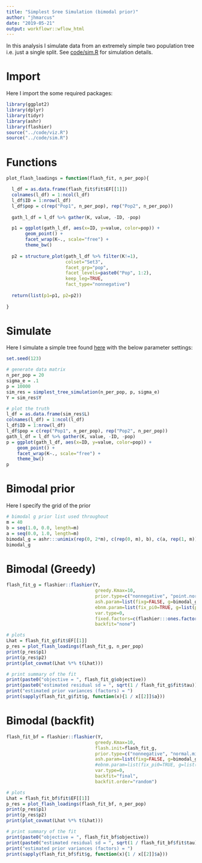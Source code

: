 ```yaml
---
title: "Simplest Sree Simulation (bimodal prior)"
author: "jhmarcus"
date: "2019-05-21"
output: workflowr::wflow_html
---
```


In this analysis I simulate data from an extremely simple two population tree i.e. just a single split. See [code/sim.R](https://github.com/jhmarcus/drift-workflow/tree/master/code/sim.R) for simulation details.

# Import

Here I import the some required packages:

```r
library(ggplot2)
library(dplyr)
library(tidyr)
library(ashr)
library(flashier)
source("../code/viz.R")
source("../code/sim.R")
```

# Functions

```r
plot_flash_loadings = function(flash_fit, n_per_pop){

  l_df = as.data.frame(flash_fit$fit$EF[[1]])
  colnames(l_df) = 1:ncol(l_df)
  l_df$ID = 1:nrow(l_df)
  l_df$pop = c(rep("Pop1", n_per_pop), rep("Pop2", n_per_pop))
  
  gath_l_df = l_df %>% gather(K, value, -ID, -pop) 

  p1 = ggplot(gath_l_df, aes(x=ID, y=value, color=pop)) + 
       geom_point() +
       facet_wrap(K~., scale="free") +
       theme_bw() 
  
  p2 = structure_plot(gath_l_df %>% filter(K!=1), 
                      colset="Set3", 
                      facet_grp="pop", 
                      facet_levels=paste0("Pop", 1:2),
                      keep_leg=TRUE,
                      fact_type="nonnegative") 
  
  return(list(p1=p1, p2=p2))
  
}
```

# Simulate

Here I simulate a simple tree found [here](simpler_tree_simulation.html) with the below parameter settings:

```r
set.seed(123)

# generate data matrix
n_per_pop = 20
sigma_e = .1
p = 10000
sim_res = simplest_tree_simulation(n_per_pop, p, sigma_e)
Y = sim_res$Y

# plot the truth
l_df = as.data.frame(sim_res$L)
colnames(l_df) = 1:ncol(l_df)
l_df$ID = 1:nrow(l_df)
l_df$pop = c(rep("Pop1", n_per_pop), rep("Pop2", n_per_pop))
gath_l_df = l_df %>% gather(K, value, -ID, -pop) 
p = ggplot(gath_l_df, aes(x=ID, y=value, color=pop)) + 
    geom_point() +
    facet_wrap(K~., scale="free") +
    theme_bw() 
p
```

# Bimodal prior

Here I specify the grid of the prior

```r
# bimodal g prior list used throughout
m = 40
b = seq(1.0, 0.0, length=m)
a = seq(0.0, 1.0, length=m)
bimodal_g = ashr:::unimix(rep(0, 2*m), c(rep(0, m), b), c(a, rep(1, m)))
bimodal_g
```

# Bimodal (Greedy)

```r
flash_fit_g = flashier::flashier(Y, 
                                 greedy.Kmax=10,
                                 prior.type=c("nonnegative", "point.normal"),
                                 ash.param=list(fixg=FALSE, g=bimodal_g),
                                 ebnm.param=list(fix_pi0=TRUE, g=list(pi0=0.0)),
                                 var.type=0,
                                 fixed.factors=c(flashier:::ones.factor(n = 1)),
                                 backfit="none")

# plots
Lhat = flash_fit_g$fit$EF[[1]]
p_res = plot_flash_loadings(flash_fit_g, n_per_pop)
print(p_res$p1)
print(p_res$p2)
print(plot_covmat(Lhat %*% t(Lhat)))

# print summary of the fit
print(paste0("objective = ", flash_fit_g$objective))
print(paste0("estimated residual sd = ", sqrt(1 / flash_fit_g$fit$tau)))
print("estimated prior variances (factors) = ")
print(sapply(flash_fit_g$fit$g, function(x){1 / x[[2]]$a}))
```

# Bimodal (backfit)

```r
flash_fit_bf = flashier::flashier(Y, 
                                 greedy.Kmax=10,
                                 flash.init=flash_fit_g,
                                 prior.type=c("nonnegative", "normal.mixture"),
                                 ash.param=list(fixg=FALSE, g=bimodal_g),
                                 #ebnm.param=list(fix_pi0=TRUE, g=list(pi0=0.0)),
                                 var.type=0,
                                 backfit="final",
                                 backfit.order="random")

# plots
Lhat = flash_fit_bf$fit$EF[[1]]
p_res = plot_flash_loadings(flash_fit_bf, n_per_pop)
print(p_res$p1)
print(p_res$p2)
print(plot_covmat(Lhat %*% t(Lhat)))

# print summary of the fit
print(paste0("objective = ", flash_fit_bf$objective))
print(paste0("estimated residual sd = ", sqrt(1 / flash_fit_bf$fit$tau)))
print("estimated prior variances (factors) = ")
print(sapply(flash_fit_bf$fit$g, function(x){1 / x[[2]]$a}))
```
